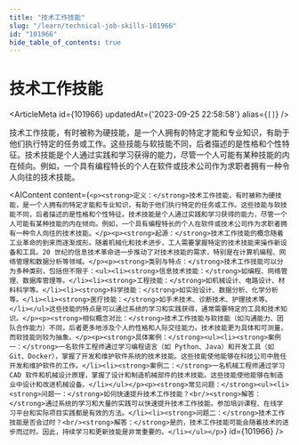 ```yaml
---
title: "技术工作技能"
slug: "/learn/technical-job-skills-101966"
id: "101966"
hide_table_of_contents: true
---
```



# 技术工作技能

<ArticleMeta id={101966} updatedAt={'2023-09-25 22:58:58'} alias={`[]`} />
<div className='border-solid border-b border-t-0 my-4 border-[var(--ifm-color-gray-300)]' />

技术工作技能，有时被称为硬技能，是一个人拥有的特定才能和专业知识，有助于他们执行特定的任务或工作。这些技能与软技能不同，后者描述的是性格和个性特征。技术技能是个人通过实践和学习获得的能力，尽管一个人可能有某种技能的内在倾向。例如，一个具有编程特长的个人在软件或技术公司作为求职者拥有一种令人向往的技术技能。

<AIContent content={`<p><strong>定义：</strong>技术工作技能，有时被称为硬技能，是一个人拥有的特定才能和专业知识，有助于他们执行特定的任务或工作。这些技能与软技能不同，后者描述的是性格和个性特征。技术技能是个人通过实践和学习获得的能力，尽管一个人可能有某种技能的内在倾向。例如，一个具有编程特长的个人在软件或技术公司作为求职者拥有一种令人向往的技术技能。</p><p><strong>起源：</strong>技术工作技能的概念随着工业革命的到来而逐渐成形。随着机械化和技术进步，工人需要掌握特定的技术技能来操作新设备和工具。20 世纪的信息技术革命进一步推动了对技术技能的需求，特别是在计算机编程、网络管理和数据分析等领域。</p><p><strong>类别与特点：</strong>技术工作技能可以分为多种类别，包括但不限于：<ul><li><strong>信息技术技能：</strong>如编程、网络管理、数据库管理等。</li><li><strong>工程技能：</strong>如机械设计、电路设计、材料科学等。</li><li><strong>科学技能：</strong>如实验设计、数据分析、化学分析等。</li><li><strong>医疗技能：</strong>如手术技术、诊断技术、护理技术等。</li></ul>这些技能的特点是可以通过系统的学习和实践获得，通常需要特定的工具和技术知识。</p><p><strong>相似概念对比：</strong>技术工作技能与软技能（如沟通能力、团队合作能力）不同，后者更多地涉及个人的性格和人际交往能力。技术技能更为具体和可测量，而软技能则较为抽象。</p><p><strong>具体案例：</strong><ul><li><strong>案例一：</strong>一名软件工程师通过学习编程语言（如 Python、Java）和开发工具（如 Git、Docker），掌握了开发和维护软件系统的技术技能。这些技能使他能够在科技公司中胜任开发和维护软件的工作。</li><li><strong>案例二：</strong>一名机械工程师通过学习 CAD 软件和机械设计原理，掌握了设计和制造机械部件的技术技能。这些技能使他能够在制造业中设计和改进机械设备。</li></ul></p><p><strong>常见问题：</strong><ul><li><strong>问题一：</strong>如何快速提升技术工作技能？<br/><strong>解答：</strong>通过系统的学习和大量的实践可以快速提升技术工作技能。参加培训课程、在线学习平台和实际项目实践都是有效的方法。</li><li><strong>问题二：</strong>技术工作技能是否会过时？<br/><strong>解答：</strong>是的，技术工作技能可能会随着技术的进步而过时。因此，持续学习和更新技能是非常重要的。</li></ul></p>`} id={101966} />
